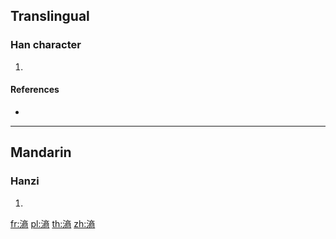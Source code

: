 {{character info/new}}
==Translingual==

===Han character===
{{Han char|rn=85|rad=水|as=11|sn=14|four=|canj=EYCB,XEYCB|ids=⿰氵商}}

# {{defn|Han|sort=水11}}

====References====
* {{Han ref|kx=0644.020|dkj=18083|dj=1051.150|hdz=31729.010|uh=6EF3|ud=28403}}

----

==Mandarin==

===Hanzi===
{{cmn-hanzi|pin=[[shāng]] ([[shang1]]), [[xǔ]] ([[xu3]])|wg=shang<sup>1</sup>, hsü<sup>3</sup>}}

# {{defn|lang=cmn|sort=水11}}

[[fr:滳]]
[[pl:滳]]
[[th:滳]]
[[zh:滳]]